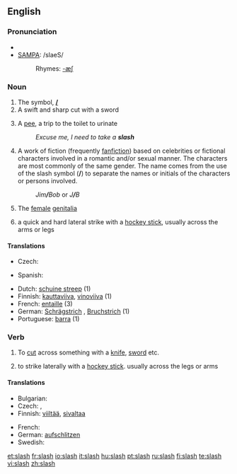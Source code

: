 {{wikipedia|dab=slash (disambiguation)|slash}}
==English==
{{Punctuation marks}}

===Pronunciation===
*{{IPA|/slæʃ/}}
*[[w:SAMPA|SAMPA]]: /slaeS/
*:Rhymes: [[Rhymes:English:-æʃ|-æʃ]]

===Noun===
{{en-noun|slash|es}}
# The symbol, '''[[/]]'''
# A swift and sharp cut with a sword
# {{UK|slang}} A [[pee]], a trip to the toilet to urinate
#:''Excuse me, I need to take a '''slash'''''
# A work of fiction (frequently [[fanfiction]]) based on celebrities or fictional characters involved in a romantic and/or sexual manner. The characters are most commonly of the same gender.  The name comes from the use of the slash symbol ('''/''') to separate the names or initials of the characters or persons involved.
#:''Jim'''/'''Bob'' or ''J'''/'''B''
# {{vulgar|slang}} The [[female]] [[genitalia]]
# {{ice hockey}} a quick and hard lateral strike with a [[hockey stick]], usually across the arms or legs

====Translations====
{{trans-top|symbol}}
* Czech: {{t-|cs|lomítko|n}}
{{trans-mid}}
* Spanish: {{t+|es|barra|f}}
{{trans-bottom}}

{{checktrans-top}}
*Dutch: [[schuine streep]] {{f}} (1)
*Finnish: [[kauttaviiva]], [[vinoviiva]] (1)
*French: [[entaille]] {{f}} (3)
*German: [[Schrägstrich]] {{m}}, [[Bruchstrich]] {{m}} (1)
*Portuguese: [[barra]] {{f}} (1)
{{trans-bottom}}

===Verb===
{{en-verb|slash|es}}
# To [[cut]] across something with a [[knife]], [[sword]] etc.
# {{ice hockey}} to strike laterally with a [[hockey stick]]. usually across the legs or arms

====Translations====
{{trans-top|to cut across something with a knife, sword, etc}}
* Bulgarian: {{t+|bg|разсичам|sc=Cyrl}}
* Czech: {{t-|cs|seknout}}, {{t-|cs|říznout}}
* Finnish: [[viiltää]], [[sivaltaa]]
{{trans-mid}}
* French: {{t+|fr|entailler}}
* German: [[aufschlitzen]]
* Swedish: {{t+|sv|hugga}}
{{trans-bottom}}

[[et:slash]]
[[fr:slash]]
[[io:slash]]
[[it:slash]]
[[hu:slash]]
[[pt:slash]]
[[ru:slash]]
[[fi:slash]]
[[te:slash]]
[[vi:slash]]
[[zh:slash]]